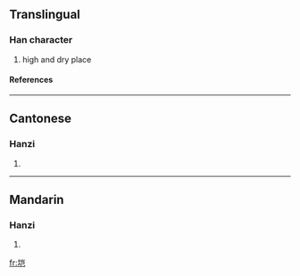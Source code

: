 {{see|塏}}

==Translingual==
===Han character===
{{Han char|rn=32|rad=土|as=06|sn=9|four=|canj=土山尸山 (GUSU)}}
# high and dry place
====References====
{{Han ref|kx=0228.291|hdz=10439.090|uh=57B2|ud=22450}}
----
==Cantonese==
===Hanzi===
{{yue-hanzi|jyut=|y=hoi2}}
# {{defn|Cantonese}}
----
==Mandarin==
===Hanzi===
{{cmn-hanzi|tra=塏|pin=[[kǎi]] (kai3)|wg=k'ai<sup>3</sup>}}
# {{defn|Mandarin}}

[[fr:垲]]